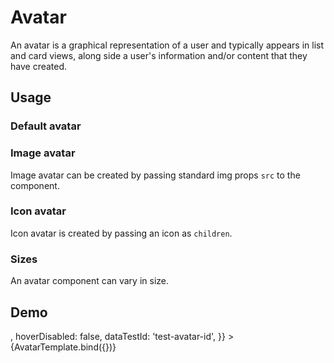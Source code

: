 <!-- Avatar.mdx -->


<Meta title="Onex/Components/Avatar" component={Avatar} />


# Avatar

An avatar is a graphical representation of a user and typically appears in list and card views,
along side a user's information and/or content that they have created.

## Usage

### Default avatar

<Canvas>
  <Story name="Default" story={stories.Default} />
</Canvas>

### Image avatar

Image avatar can be created by passing standard img props `src` to the component.

<Canvas>
  <Story name="Image" story={stories.Image} />
</Canvas>

### Icon avatar

Icon avatar is created by passing an icon as `children`.

<Canvas>
  <Story name="Icon" story={stories.Icon} />
</Canvas>

### Sizes

An avatar component can vary in size.

<Canvas>
  <Story name="Extra Small" story={stories.ExtraSmall} />
  <Story name="Small" story={stories.Small} />
  <Story name="Medium" story={stories.Medium} />
  <Story name="Large" story={stories.Large} />
</Canvas>

## Demo

<Canvas>
  <Story
    name="Demo"
    args={{
      className: 'custom-avatar',
      size: 'lg',
      children: <BugReportRoundedIcon />,
      hoverDisabled: false,
      dataTestId: 'test-avatar-id',
    }}
  >
    {AvatarTemplate.bind({})}
  </Story>
</Canvas>

<ArgsTable story="Demo" />

